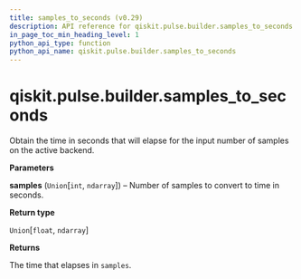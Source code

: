 ```yaml
---
title: samples_to_seconds (v0.29)
description: API reference for qiskit.pulse.builder.samples_to_seconds in qiskit v0.29
in_page_toc_min_heading_level: 1
python_api_type: function
python_api_name: qiskit.pulse.builder.samples_to_seconds
---
```


<span id="qiskit-pulse-builder-samples-to-seconds" />

# qiskit.pulse.builder.samples\_to\_seconds

<Function id="qiskit.pulse.builder.samples_to_seconds" isDedicatedPage={true} github="https://github.com/qiskit/qiskit/tree/stable/0.18/qiskit/pulse/builder.py" signature="samples_to_seconds(samples)">
  Obtain the time in seconds that will elapse for the input number of samples on the active backend.

  **Parameters**

  **samples** (`Union`\[`int`, `ndarray`]) – Number of samples to convert to time in seconds.

  **Return type**

  `Union`\[`float`, `ndarray`]

  **Returns**

  The time that elapses in `samples`.
</Function>

